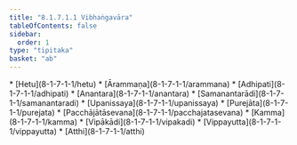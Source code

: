 ```yaml
---
title: "8.1.7.1.1 Vibhaṅgavāra"
tableOfContents: false
sidebar:
  order: 1
type: "tipitaka"
basket: "ab"
---
```



<DynamicBreadcrumb />



<TableOfContents>
* [Hetu](8-1-7-1-1/hetu)
* [Ārammaṇa](8-1-7-1-1/arammana)
* [Adhipati](8-1-7-1-1/adhipati)
* [Anantara](8-1-7-1-1/anantara)
* [Samanantarādi](8-1-7-1-1/samanantaradi)
* [Upanissaya](8-1-7-1-1/upanissaya)
* [Purejāta](8-1-7-1-1/purejata)
* [Pacchājātāsevana](8-1-7-1-1/pacchajatasevana)
* [Kamma](8-1-7-1-1/kamma)
* [Vipākādi](8-1-7-1-1/vipakadi)
* [Vippayutta](8-1-7-1-1/vippayutta)
* [Atthi](8-1-7-1-1/atthi)
</TableOfContents>